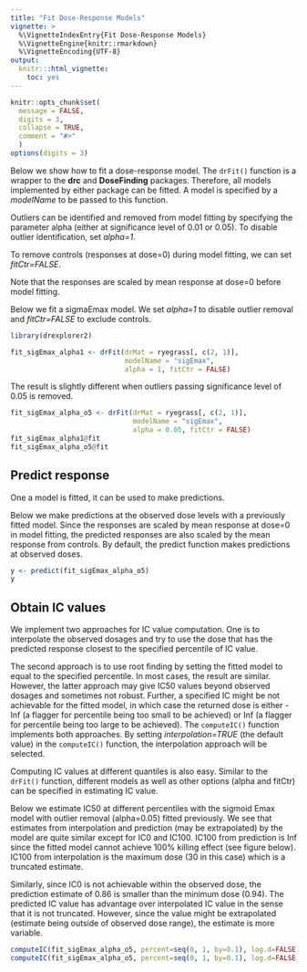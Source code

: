---
title: "Fit Dose-Response Models"
vignette: >
  %\VignetteIndexEntry{Fit Dose-Response Models}
  %\VignetteEngine{knitr::rmarkdown}
  %\VignetteEncoding{UTF-8}
output:
  knitr:::html_vignette:
    toc: yes  
---

```{r ex_setup, include=FALSE}
knitr::opts_chunk$set(
  message = FALSE,
  digits = 3,
  collapse = TRUE,
  comment = "#>"
  )
options(digits = 3)
```


Below we show how to fit a dose-response model. The `drFit()` function is a wrapper to the **drc** and **DoseFinding** packages. Therefore, all models implemented by either package can be fitted. A model is specified by a _modelName_ to be passed to this function.

Outliers can be identified and removed from model fitting by specifying the parameter alpha (either at significance level of 0.01 or 0.05). To disable outlier identification, set _alpha=1_.

To remove controls (responses at dose=0) during model fitting, we can set _fitCtr=FALSE_.

Note that the responses are scaled by mean response at dose=0 before model fitting. 

Below we fit a sigmaEmax model. We set _alpha=1_ to disable outlier removal and _fitCtr=FALSE_ to exclude controls.

```{r}
library(drexplorer2)

fit_sigEmax_alpha1 <- drFit(drMat = ryegrass[, c(2, 1)],
                            modelName = "sigEmax",
                            alpha = 1, fitCtr = FALSE)
```

The result is slightly different when outliers passing significance level of 0.05 is removed.

```{r}
fit_sigEmax_alpha_o5 <- drFit(drMat = ryegrass[, c(2, 1)],
                              modelName = "sigEmax", 
                              alpha = 0.05, fitCtr = FALSE)
fit_sigEmax_alpha1@fit
fit_sigEmax_alpha_o5@fit
```

## Predict response

One a model is fitted, it can be used to make predictions.

Below we make predictions at the observed dose levels with a previously fitted model. Since the responses are scaled by mean response at dose=0 in model fitting, the predicted responses are also scaled by the mean response from controls. By default, the predict function makes predictions at observed doses.

```{r}
y <- predict(fit_sigEmax_alpha_o5)
y
```

## Obtain IC values

We implement two approaches for IC value computation. One is to interpolate the observed dosages and try to use the dose that has the predicted response closest to the specified percentile of IC value. 

The second approach is to use root finding by setting the fitted model to equal to the specified percentile. In most cases, the result are similar. However, the latter approach may give IC50 values beyond observed dosages and sometimes not robust. Further, a specified IC might be not achievable for the fitted model, in which case the returned dose is either -Inf (a flagger for percentile being too small to be achieved) or Inf (a flagger for percentile being too large to be achieved). The `computeIC()` function implements both approaches. By setting _interpolation=TRUE_ (the default value) in the `computeIC()` function, the interpolation approach will be selected.   

Computing IC values at different quantiles is also easy. Similar to the `drFit()` function, different models as well as other options (alpha and fitCtr) can be specified in estimating IC value. 

Below we estimate IC50 at different percentiles with the sigmoid Emax model with outlier removal (alpha=0.05) fitted previously. We see that estimates from interpolation and prediction (may be extrapolated) by the model are quite similar except for IC0 and IC100. IC100 from prediction is Inf since the fitted model cannot achieve 100% killing effect (see figure below). IC100 from interpolation is the maximum dose (30 in this case) which is a truncated estimate.

Similarly, since IC0 is not achievable within the observed dose, the prediction estimate of 0.86 is smaller than the minimum dose (0.94). The predicted IC value has advantage over interpolated IC value in the sense that it is not truncated. However, since the value might be extrapolated (estimate being outside of observed dose range), the estimate is more variable. 


```{r}
computeIC(fit_sigEmax_alpha_o5, percent=seq(0, 1, by=0.1), log.d=FALSE, interpolation=TRUE)
computeIC(fit_sigEmax_alpha_o5, percent=seq(0, 1, by=0.1), log.d=FALSE, interpolation=FALSE)
```